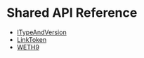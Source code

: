 # Shared API Reference

- [ITypeAndVersion](ITypeAndVersion.mdx)
- [LinkToken](LinkToken.mdx)
- [WETH9](WETH9.mdx)
